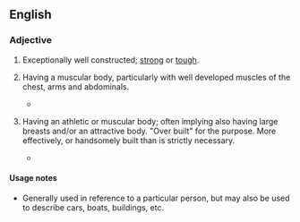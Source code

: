 ==English==
{{move}}
===Adjective===
{{en-adj|head=[[built]] [[like]] a [[brick]] [[shithouse]]|-}}

# {{Australia|Canada|US|simile|colloquial|mildly|vulgar}} {{context|of an object}} Exceptionally well constructed; [[strong]] or [[tough]].
# {{Australia|Canada|British|US|simile|idiomatic|colloquial|mildly|vulgar}} {{context|of a man}} Having a muscular body, particularly with well developed muscles of the chest, arms and abdominals.
#* {{quote-news
    | date = 2012-01-13
    | first = 
    | last = Dallas Winston 
    | authorlink =
    | title = UFC 142 RIO: Rousimar Palhares Vs. Mike Massenzio Dissection 
    | newspaper = Bloody Elbow
    | quotee =
    | url = http://www.bloodyelbow.com/2012/1/13/2703669/ufc-142-rio-aldo-mendes-mike-massenzio-vs-rousimar-palhares-dissection
    | page =
    | passage = With a nickname that aptly translates to "Tree Stump" in Portugese, Palhares is '''built like a brick shit-house'''. 
}}
# {{Canada|US|simile|idiomatic|colloquial|somewhat|vulgar}} {{context|of a woman}} Having an athletic or muscular body; often implying also having large breasts and/or an attractive body. "Over built" for the purpose. More effectively, or handsomely built than is strictly necessary.
#* {{quote-newsgroup
|title=SONIA'S BUILT LIKE A BRICK SHITHOUSE!|group=alt.sex.phone.ads|author=Hot Azz Sonia|date=March 18|year=2005
|passage=Sonia is a hot young blonde who is '''built like a brick shithouse'''!  She is stacked and well put together.
|url=http://groups.google.com/group/alt.sex.phone.ads/browse_thread/thread/4a7d781667af6c7e/8e52808cf4b75649?hl=en&q=%22built+like+a+brick+shithouse%22#8e52808cf4b75649}}

====Usage notes====
* Generally used in reference to a particular person, but may also be used to describe cars, boats, buildings, etc.